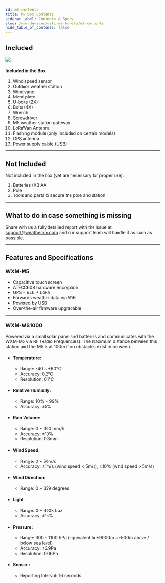 ```yaml
---
id: m5-contents
title: M5 Box Contents
sidebar_label: Contents & Specs
slug: /wxm-devices/wifi-m5-bundle/m5-contents
hide_table_of_contents: false
---
```



## Included

<section class="explanation">
  <img src={useBaseUrl("img/wxm-devices/wifi-m5-bundle/contents.svg")} />
  <div>
    <h4>Included in the Box</h4>
    <ol>
      <li>Wind speed sensor</li>
      <li>Outdoor weather station</li>
      <li>Wind vane</li>
      <li>Metal plate</li>
      <li>U-bolts (2X)</li>
      <li>Bolts (4X)</li>
      <li>Wrench</li>
      <li>Screwdriver</li>
      <li>M5 weather station gateway</li>
      <li>LoRaWan Antenna</li>
      <li>Flashing module (only included on certain models)</li>
      <li>GPS antenna</li>
      <li>Power supply calble (USB)</li>
    </ol>
  </div>
</section>

<hr/>

## Not Included

Not included in the box (yet are necessary for proper use):
1. Batteries (X3 AA)
1. Pole
1. Tools and parts to secure the pole and station

<hr/>


## What to do in case something is missing

Share with us  a fully detailed report with the issue at support@weatherxm.com and our support team will handle it as soon as possible.


<hr/>


## Features and Specifications

### WXM-M5

- Capacitive touch screen
- ATECC608 hardware encryption
- GPS + BLE + LoRa
- Forwards weather data via WiFi
- Powered by USB
- Over-the-air firmware upgradable

<hr/>

### WXM-WS1000

Powered via a small solar panel and batteries and communicates with the WXM-M5 via RF (Radio Frequencies).
The maximum distance between this station and the M5 is at 100m if no obstacles exist in between.

- #### Temperature:

  - Range: -40 ~ +60°C
  - Accuracy: 0.2°C
  - Resolution: 0.1°C

- #### Relative Humidity:

  - Range: 10% ~ 99%
  - Accuracy: ±5%

- #### Rain Volume:

  - Range: 0 ~ 300 mm/h
  - Accuracy: ±10%
  - Resolution: 0.3mm

- #### Wind Speed:

  - Range: 0 ~ 50m/s
  - Accuracy: ±1m/s (wind speed < 5m/s), ±10% (wind speed > 5m/s)

- #### Wind Direction:

  - Range: 0 ~ 359 degrees

- #### Light:

  - Range: 0 ~ 400k Lux
  - Accuracy: ±15%

- #### Pressure:

  - Range: 300 ~ 1100 hPa (equivalent to +9000m ~ -500m above / below sea level)
  - Accuracy: ±3.9Pa
  - Resolution: 0.06Pa

- #### Sensor :
  - Reporting Interval: 16 seconds
